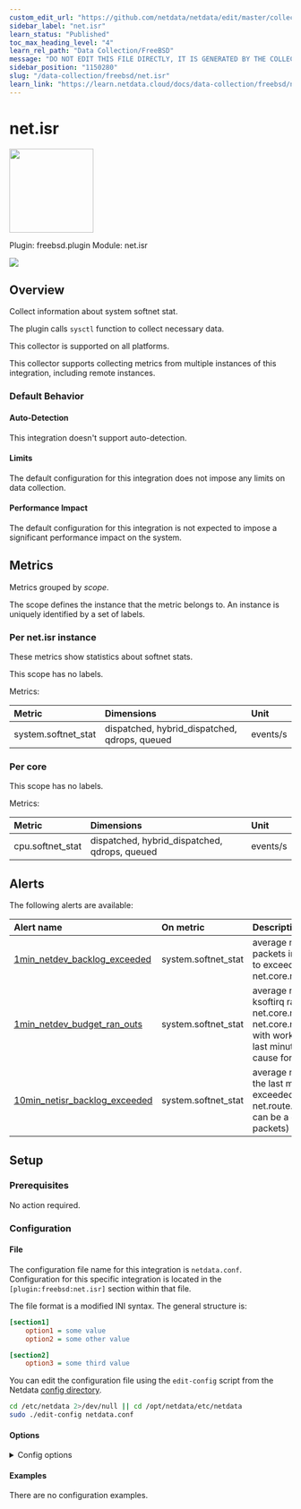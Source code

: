 ```yaml
---
custom_edit_url: "https://github.com/netdata/netdata/edit/master/collectors/freebsd.plugin/metadata.yaml"
sidebar_label: "net.isr"
learn_status: "Published"
toc_max_heading_level: "4"
learn_rel_path: "Data Collection/FreeBSD"
message: "DO NOT EDIT THIS FILE DIRECTLY, IT IS GENERATED BY THE COLLECTOR'S metadata.yaml FILE"
sidebar_position: "1150280"
slug: "/data-collection/freebsd/net.isr"
learn_link: "https://learn.netdata.cloud/docs/data-collection/freebsd/net.isr"
---
```



# net.isr


<img src="https://netdata.cloud/img/freebsd.svg" width="150"/>


Plugin: freebsd.plugin
Module: net.isr

<img src="https://img.shields.io/badge/maintained%20by-Netdata-%2300ab44" />

## Overview

Collect information about system softnet stat.

The plugin calls `sysctl` function to collect necessary data.

This collector is supported on all platforms.

This collector supports collecting metrics from multiple instances of this integration, including remote instances.


### Default Behavior

#### Auto-Detection

This integration doesn't support auto-detection.

#### Limits

The default configuration for this integration does not impose any limits on data collection.

#### Performance Impact

The default configuration for this integration is not expected to impose a significant performance impact on the system.


## Metrics

Metrics grouped by *scope*.

The scope defines the instance that the metric belongs to. An instance is uniquely identified by a set of labels.



### Per net.isr instance

These metrics show statistics about softnet stats.

This scope has no labels.

Metrics:

| Metric | Dimensions | Unit |
|:------|:----------|:----|
| system.softnet_stat | dispatched, hybrid_dispatched, qdrops, queued | events/s |

### Per core



This scope has no labels.

Metrics:

| Metric | Dimensions | Unit |
|:------|:----------|:----|
| cpu.softnet_stat | dispatched, hybrid_dispatched, qdrops, queued | events/s |



## Alerts


The following alerts are available:

| Alert name  | On metric | Description |
|:------------|:----------|:------------|
| [ 1min_netdev_backlog_exceeded ](https://github.com/netdata/netdata/blob/master/health/health.d/softnet.conf) | system.softnet_stat | average number of dropped packets in the last minute due to exceeded net.core.netdev_max_backlog |
| [ 1min_netdev_budget_ran_outs ](https://github.com/netdata/netdata/blob/master/health/health.d/softnet.conf) | system.softnet_stat | average number of times ksoftirq ran out of sysctl net.core.netdev_budget or net.core.netdev_budget_usecs with work remaining over the last minute (this can be a cause for dropped packets) |
| [ 10min_netisr_backlog_exceeded ](https://github.com/netdata/netdata/blob/master/health/health.d/softnet.conf) | system.softnet_stat | average number of drops in the last minute due to exceeded sysctl net.route.netisr_maxqlen (this can be a cause for dropped packets) |


## Setup

### Prerequisites

No action required.

### Configuration

#### File

The configuration file name for this integration is `netdata.conf`.
Configuration for this specific integration is located in the `[plugin:freebsd:net.isr]` section within that file.

The file format is a modified INI syntax. The general structure is:

```ini
[section1]
    option1 = some value
    option2 = some other value

[section2]
    option3 = some third value
```
You can edit the configuration file using the `edit-config` script from the
Netdata [config directory](/docs/configuring/configuration#the-netdata-config-directory).

```bash
cd /etc/netdata 2>/dev/null || cd /opt/netdata/etc/netdata
sudo ./edit-config netdata.conf
```
#### Options



<details><summary>Config options</summary>

| Name | Description | Default | Required |
|:----|:-----------|:-------|:--------:|
| netisr | Enable or disable general vision about softnet stat metrics. | yes | False |
| netisr per core | Enable or disable softnet stat metric per core. | yes | False |

</details>

#### Examples
There are no configuration examples.


